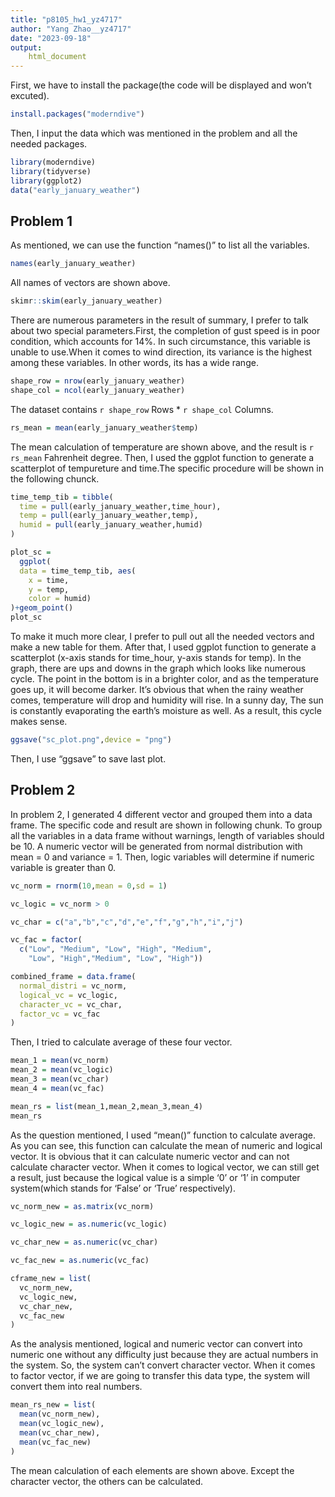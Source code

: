 ```yaml
---
title: "p8105_hw1_yz4717"
author: "Yang Zhao__yz4717"
date: "2023-09-18"
output: 
    html_document
---
```


First, we have to install the package(the code will be displayed and won't excuted).

```r
install.packages("moderndive")
```

Then, I input the data which was mentioned in the problem and all the needed packages.

```r
library(moderndive)
library(tidyverse)
library(ggplot2)
data("early_january_weather")
```

## Problem 1

As mentioned, we can use the function "names()" to list all the variables.

```r
names(early_january_weather)
```

All names of vectors are shown above.

```r
skimr::skim(early_january_weather)
```

There are numerous parameters in the result of summary, I prefer to talk about two special parameters.First, the completion of gust speed is in poor condition, which accounts for 14%. In such circumstance, this variable is unable to use.When it comes to wind direction, its variance is the highest among these variables. In other words, its has a wide range.

```r
shape_row = nrow(early_january_weather)
shape_col = ncol(early_january_weather)
```

The dataset contains `r shape_row` Rows * `r shape_col` Columns.

```r
rs_mean = mean(early_january_weather$temp)
```

The mean calculation of temperature are shown above, and the result is `r rs_mean` Fahrenheit degree.
Then, I used the ggplot function to generate a scatterplot of tempureture and time.The specific procedure will be shown in the following chunck.

```r
time_temp_tib = tibble(
  time = pull(early_january_weather,time_hour),
  temp = pull(early_january_weather,temp),
  humid = pull(early_january_weather,humid)
)

plot_sc = 
  ggplot(
  data = time_temp_tib, aes(
    x = time,
    y = temp,
    color = humid)
)+geom_point()
plot_sc
```

To make it much more clear, I prefer to pull out all the needed vectors and make a new table for them. After that, I used ggplot function to generate a scatterplot (x-axis stands for time_hour, y-axis stands for temp). In the graph, there are ups and downs in the graph which looks like numerous cycle. The point in the bottom is in a brighter color, and as the temperature goes up, it will become darker. It's obvious that when the rainy weather comes, temperature will drop and humidity will rise. In a sunny day, The sun is constantly evaporating the earth's moisture as well. As a result, this cycle makes sense.   

```r
ggsave("sc_plot.png",device = "png")
```

Then, I use "ggsave" to save last plot.

## Problem 2

In problem 2, I generated 4 different vector and grouped them into a data frame. The specific code and result are shown in following chunk. To group all the variables in a data frame without warnings, length of variables should be 10. A numeric vector will be generated from normal distribution with mean = 0 and variance = 1. Then, logic variables will determine if numeric variable is greater than 0.

```r
vc_norm = rnorm(10,mean = 0,sd = 1)

vc_logic = vc_norm > 0

vc_char = c("a","b","c","d","e","f","g","h","i","j")

vc_fac = factor(
  c("Low", "Medium", "Low", "High", "Medium",
    "Low", "High","Medium", "Low", "High"))

combined_frame = data.frame(
  normal_distri = vc_norm,
  logical_vc = vc_logic,
  character_vc = vc_char,
  factor_vc = vc_fac
)
```

Then, I tried to calculate average of these four vector.

```r
mean_1 = mean(vc_norm)
mean_2 = mean(vc_logic)
mean_3 = mean(vc_char)
mean_4 = mean(vc_fac)

mean_rs = list(mean_1,mean_2,mean_3,mean_4)
mean_rs
```

As the question mentioned, I used "mean()" function to calculate average. As you can see, this function can calculate the mean of numeric and logical vector. It is obvious that it can calculate numeric vector and can not calculate character vector. When it comes to logical vector, we can still get a result, just because the logical value is a simple '0' or '1' in computer system(which stands for 'False' or 'True' respectively).

```r
vc_norm_new = as.matrix(vc_norm)

vc_logic_new = as.numeric(vc_logic)

vc_char_new = as.numeric(vc_char)

vc_fac_new = as.numeric(vc_fac)

cframe_new = list(
  vc_norm_new,
  vc_logic_new,
  vc_char_new,
  vc_fac_new
)

```

As the analysis mentioned, logical and numeric vector can convert into numeric one without any difficulty just because they are actual numbers in the system. So, the system can't convert character vector. When it comes to factor vector, if we are going to transfer this data type, the system will convert them into real numbers.

```r
mean_rs_new = list(
  mean(vc_norm_new),
  mean(vc_logic_new),
  mean(vc_char_new),
  mean(vc_fac_new)
)
```

The mean calculation of each elements are shown above. Except the character vector, the others can be calculated. 